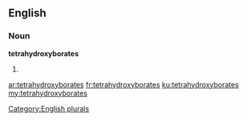 ==English==

===Noun===
'''tetrahydroxyborates'''

# {{plural of|[[tetrahydroxyborate]]}}

[[Category:English plurals]]

[[ar:tetrahydroxyborates]]
[[fr:tetrahydroxyborates]]
[[ku:tetrahydroxyborates]]
[[my:tetrahydroxyborates]]